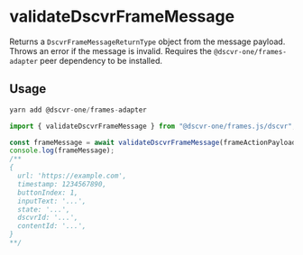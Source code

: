 # validateDscvrFrameMessage

Returns a `DscvrFrameMessageReturnType` object from the message payload. Throws an error if the message is invalid. Requires the `@dscvr-one/frames-adapter` peer dependency to be installed.

## Usage

```ts
yarn add @dscvr-one/frames-adapter
```

```ts
import { validateDscvrFrameMessage } from "@dscvr-one/frames.js/dscvr";

const frameMessage = await validateDscvrFrameMessage(frameActionPayload);
console.log(frameMessage);
/**
{
  url: 'https://example.com',
  timestamp: 1234567890,
  buttonIndex: 1,
  inputText: '...',
  state: '...',
  dscvrId: '...',
  contentId: '...',
}
**/
```
